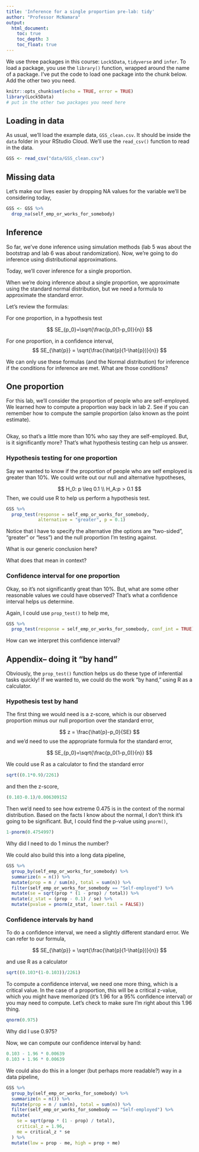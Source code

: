 ```yaml
---
title: 'Inference for a single proportion pre-lab: tidy'
author: "Professor McNamara"
output:
  html_document:
    toc: true
    toc_depth: 3
    toc_float: true
---
```


We use three packages in this course: `Lock5Data`, `tidyverse` and `infer`. To load a package, you use the `library()` function, wrapped around the name of a package. I've put the code to load one package into the chunk below. Add the other two you need. 

```r
knitr::opts_chunk$set(echo = TRUE, error = TRUE)
library(Lock5Data)
# put in the other two packages you need here
```

## Loading in data

As usual, we'll load the example data, `GSS_clean.csv`. It should be inside the `data` folder in your RStudio Cloud. We'll use the `read_csv()` function to read in the data. 

```r
GSS <- read_csv("data/GSS_clean.csv")
```

## Missing data

Let's make our lives easier by dropping NA values for the variable we'll be considering today,

```r
GSS <- GSS %>%
  drop_na(self_emp_or_works_for_somebody)
```


## Inference

So far, we've done inference using simulation methods (lab 5 was about the bootstrap and lab 6 was about randomization). Now, we're going to do inference using distributional approximations. 

Today, we'll cover inference for a single proportion. 

When we're doing inference about a single proportion, we approximate using the standard normal distribution, but we need a formula to approximate the standard error. 

Let's review the formulas:

For one proportion, in a hypothesis test

$$
SE_{p_0}=\sqrt{\frac{p_0(1-p_0)}{n}}
$$

For one proportion, in a confidence interval,
$$
SE_{\hat{p}} = \sqrt{\frac{\hat{p}(1-\hat{p})}{n}}
$$

We can only use these formulas (and the Normal distribution) for inference if the conditions for inference are met. What are those conditions?



## One proportion

For this lab, we'll consider the proportion of people who are self-employed. We learned how to compute a proportion way back in lab 2. See if you can remember how to compute the sample proportion (also known as the point estimate).

```r

```

Okay, so that's a little more than 10% who say they are self-employed. But, is it significantly more? That's what hypothesis testing can help us answer. 

### Hypothesis testing for one proportion


Say we wanted to know if the proportion of people who are self employed is greater than 10\%. We could write out our null and alternative hypotheses,


$$
H_0: p \leq 0.1 \\
H_A:p > 0.1
$$
Then, we could use R to help us perform a hypothesis test.
```r
GSS %>% 
  prop_test(response = self_emp_or_works_for_somebody, 
            alternative = "greater", p = 0.1)
```

Notice that I have to specify the alternative (the options are "two-sided", "greater" or "less") and the null proportion I'm testing against. 

What is our generic conclusion here?

What does that mean in context? 

### Confidence interval for one proportion

Okay, so it's not significantly great than 10%. But, what are some other reasonable values we could have observed? That's what a confidence interval helps us determine. 

Again, I could use `prop_test()` to help me,

```r
GSS %>% 
  prop_test(response = self_emp_or_works_for_somebody, conf_int = TRUE)
```

How can we interpret this confidence interval? 



## Appendix-- doing it "by hand"

Obviously, the `prop_test()` function helps us do these type of inferential tasks quickly! If we wanted to, we could do the work "by hand," using R as a calculator. 

### Hypothesis test by hand

The first thing we would need is a z-score, which is our observed proportion minus our null proportion over the standard error, 

$$
z = \frac{\hat{p}-p_0}{SE}
$$
and we'd need to use the appropriate formula for the standard error, 

$$
SE_{p_0}=\sqrt{\frac{p_0(1-p_0)}{n}}
$$

We could use R as a calculator to find the standard error

```r
sqrt((0.1*0.9)/2261)
```

and then the z-score,

```r
(0.103-0.1)/0.006309152
```

Then we'd need to see how extreme 0.475 is in the context of the normal distribution. Based on the facts I know about the normal, I don't think it's going to be significant. But, I could find the p-value using `pnorm()`,

```r
1-pnorm(0.4754997)
```

Why did I need to do 1 minus the number?

We could also build this into a long data pipeline,  

```r
GSS %>%
  group_by(self_emp_or_works_for_somebody) %>%
  summarize(n = n()) %>%
  mutate(prop = n / sum(n), total = sum(n)) %>%
  filter(self_emp_or_works_for_somebody == "Self-employed") %>%
  mutate(se = sqrt(prop * (1 - prop) / total)) %>%
  mutate(z_stat = (prop - 0.1) / se) %>%
  mutate(pvalue = pnorm(z_stat, lower.tail = FALSE))
```

### Confidence intervals by hand

To do a confidence interval, we need a slightly different standard error. We can refer to our formula,

$$
SE_{\hat{p}} = \sqrt{\frac{\hat{p}(1-\hat{p})}{n}}
$$

and use R as a calculator

```r
sqrt((0.103*(1-0.103))/2261)
```

To compute a confidence interval, we need one more thing, which is a critical value. In the case of a proportion, this will be a critical z-value, which you might have memorized (it's 1.96 for a 95\% confidence interval) or you may need to compute. Let's check to make sure I'm right about this 1.96 thing.

```r
qnorm(0.975)
```

Why did I use 0.975?

Now, we can compute our confidence interval by hand:

```r
0.103 - 1.96 * 0.00639
0.103 + 1.96 * 0.00639
```

We could also do this in a longer (but perhaps more readable?) way in a data pipeline,

```r
GSS %>%
  group_by(self_emp_or_works_for_somebody) %>%
  summarize(n = n()) %>%
  mutate(prop = n / sum(n), total = sum(n)) %>%
  filter(self_emp_or_works_for_somebody == "Self-employed") %>%
  mutate(
    se = sqrt(prop * (1 - prop) / total),
    critical_z = 1.96,
    me = critical_z * se
  ) %>%
  mutate(low = prop - me, high = prop + me)
```
